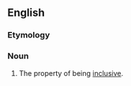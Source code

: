 ==English==

===Etymology===
{{PIE root|en|(s)kleh₂w}}
{{suffix|en|inclusive|ness}}

===Noun===
{{en-noun|~|es}}

# The property of being [[inclusive]].